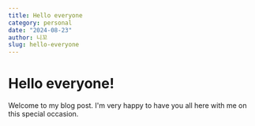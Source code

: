 ```yaml
---
title: Hello everyone
category: personal
date: "2024-08-23"
author: 니꼬
slug: hello-everyone
---
```


# Hello everyone!

Welcome to my blog post. I'm very happy to have you all here with me on this special occasion.
